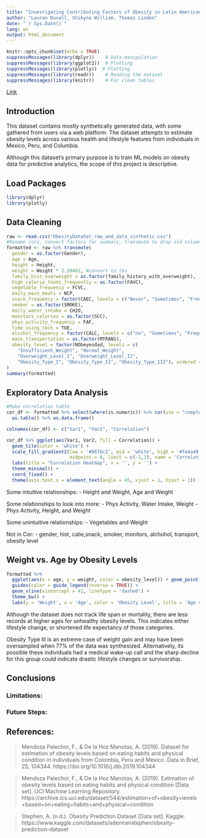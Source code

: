```yaml
---
title: "Investigating Contributing Factors of Obesity in Latin American Countries"
author: "Lauren Duvall, Shikyna William, Thomas Linden"
date: "`r Sys.Date()`"
lang: en
output: html_document
---
```


```r
knitr::opts_chunk$set(echo = TRUE)
suppressMessages(library(dplyr))    # Data manipulation
suppressMessages(library(ggplot2))  # Plotting
suppressMessages(library(plotly))  # Plotting
suppressMessages(library(readr))    # Reading the dataset
suppressMessages(library(knitr))    # For clean tables
```

[Link](https://www.kaggle.com/datasets/adeniranstephen/obesity-prediction-dataset)

## Introduction

This dataset contains mostly synthetically generated data, with some gathered from users via a web platform. The dataset attempts to estimate obesity levels across various health and lifestyle features from individuals in Mexico, Peru, and Columbia.

Although this dataset's primary purpose is to train ML models on obesity data for predictive analytics, the scope of this project is descriptive.

## Load Packages
```r
library(dplyr)
library(plotly)
```

## Data Cleaning
```r
raw <- read.csv("ObesityDataSet_raw_and_data_sinthetic.csv")
#Rename cols, convert factors for summary, transmute to drop old columns
formatted <- raw %>% transmute(
  gender = as.factor(Gender),
  age = Age,
  height = Height,
  weight = Weight * 2.20462, #convert to lbs
  family_hist_overweight = as.factor(family_history_with_overweight),
  high_calorie_foods_frequently = as.factor(FAVC),
  vegetable_frequency = FCVC,
  daily_main_meals = NCP,
  snack_frequency = factor(CAEC, levels = c("Never", "Sometimes", "Frequently", "Always"), ordered = TRUE),
  smoker = as.factor(SMOKE),
  daily_water_intake = CH2O,
  monitors_calories = as.factor(SCC),
  phys_activity_frequency = FAF,
  time_using_tech = TUE,
  alcohol_frequency = factor(CALC, levels = c("no", "Sometimes", "Frequently", "Always"), ordered = TRUE),
  main_transportation = as.factor(MTRANS),
  obesity_level = factor(NObeyesdad, levels = c(
    "Insufficient_Weight", "Normal_Weight", 
    "Overweight_Level_I", "Overweight_Level_II", 
    "Obesity_Type_I", "Obesity_Type_II", "Obesity_Type_III"), ordered = TRUE)
)
summary(formatted)
```

## Exploratory Data Analysis
```r
#Make correlation table
cor_df <- formatted %>% select(where(is.numeric)) %>% cor(use = "complete.obs") %>% 
  as.table() %>% as.data.frame()

colnames(cor_df) <- c("Var1", "Var2", "Correlation")

cor_df %>% ggplot(aes(Var1, Var2, fill = Correlation)) + 
  geom_tile(color = 'white') + 
  scale_fill_gradient2(low = '#067bc2', mid = 'white', high = '#fe4a49', 
                       midpoint = 0, limit = c(-1,1), name = 'Correlation') +
  labs(title = "Correlation Heatmap", x = '', y = '') + 
  theme_minimal() + 
  coord_fixed() + 
  theme(axis.text.x = element_text(angle = 45, vjust = 1, hjust = 1))
```

Some intuitive relationships:
- Height and Weight, Age and Weight

Some relationships to look into more:
- Phys Activity, Water Intake, Weight
- Phys Activity, Height, and Weight

Some unintuitive relationships:
- Vegetables and Weight

Not in Cor:
- gender, hist, calie,snack, smoker, monitors, alchohol, transport, obesity level

## Weight vs. Age by Obesity Levels
```r
formatted %>% 
  ggplot(aes(x = age, y = weight, color = obesity_level)) + geom_point(alpha = .5) + geom_smooth() + 
  guides(color = guide_legend(reverse = TRUE)) + 
  geom_vline(xintercept = 41, linetype = 'dashed') +
  theme_bw() +
  labs(y = 'Weight', x = 'Age', color = 'Obesity Level', title = 'Age vs. Weight by Obesity Level')
```
Although the dataset does not track life span or mortality, there are less records at higher ages for unhealthy obesity levels. This indicates either lifestyle change, or shortened life expectancy of those categories. 

Obesity Type III is an extreme case of weight gain and may have been oversampled when 77% of the data was synthesized. Alternatively, its possible these individuals had a medical wake-up call and the sharp decline for this group could indicate drastic lifestyle changes or survivorship.



## Conclusions

### Limitations:

### Future Steps:

## References:
> Mendoza Palechor, F., & De la Hoz Manotas, A. (2019). Dataset for estimation of obesity levels based on eating habits and physical condition in individuals from Colombia, Peru and Mexico. Data in Brief, 25, 104344. https://doi.org/10.1016/j.dib.2019.104344

> Mendoza Palechor, F., & De la Hoz Manotas, A. (2019). Estimation of obesity levels based on eating habits and physical condition [Data set]. UCI Machine Learning Repository. https://archive.ics.uci.edu/dataset/544/estimation+of+obesity+levels+based+on+eating+habits+and+physical+condition

> Stephen, A. (n.d.). Obesity Prediction Dataset [Data set]. Kaggle. https://www.kaggle.com/datasets/adeniranstephen/obesity-prediction-dataset